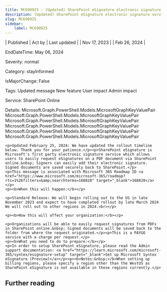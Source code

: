 ```yaml
---
title: MC690925 - (Updated) SharePoint eSignature electronic signature service
description: (Updated) SharePoint eSignature electronic signature service
slug: MC690925
sidebar:
    label: MC690925
---
```



| Published | Act by | Last updated |
| Nov 17, 2023 |  | Feb 26, 2024 |

EndDateTime: May 06, 2024

Severity: normal

Category: stayInformed

IsMajorChange: False

Tags: Updated message New feature User impact Admin impact

Service: SharePoint Online

Details: Microsoft.Graph.PowerShell.Models.MicrosoftGraphKeyValuePair Microsoft.Graph.PowerShell.Models.MicrosoftGraphKeyValuePair Microsoft.Graph.PowerShell.Models.MicrosoftGraphKeyValuePair Microsoft.Graph.PowerShell.Models.MicrosoftGraphKeyValuePair Microsoft.Graph.PowerShell.Models.MicrosoftGraphKeyValuePair Microsoft.Graph.PowerShell.Models.MicrosoftGraphKeyValuePair

```
<p>Updated February 25, 2024: We have updated the rollout timeline below. Thank you for your patience.</p><p>SharePoint eSignature is Microsoft's first party electronic signature service which allows users to easily request eSignatures on a PDF document via SharePoint online.&nbsp; Signers can easily add their electronic signature. Signed documents are saved securely back to SharePoint.</p>
<p>This message is associated with Microsoft 365 Roadmap ID <a href="https://www.microsoft.com/microsoft-365/roadmap?rtc=1%26filters=&amp;searchterms=168828" target="_blank">168828</a></p>
<p><b>When this will happen:</b></p>

<p>Standard Release: We will begin rolling out to the US in late November 2023 and expect to have completed rollout by late March 2024 We will roll out to other regions in 2024.<br></p>

<p><b>How this will affect your organization:</b></p>

<p>Organizations will be able to easily request signatures from PDFs in SharePoint online.&nbsp; Signed documents will be saved back to the folder from where the request originated.</p><p>This is a PAYGO service with a charge per request.</p>
<p><b>What you need to do to prepare:</b></p>
<p>In order to setup SharePoint eSignature, please read the Admin support documentation: <a href="https://learn.microsoft.com/microsoft-365/syntex/esignature-setup" target="_blank">Set up Microsoft Syntex eSignature (Preview)</a></p><p><b>Notes:&nbsp;</b>When setting up billing regions, please specify a region other than the WestUS as SharePoint eSignature is not available in these regions currently.</p>
```

## Further reading

